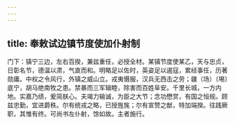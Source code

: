 ```yaml
---
---
---
```

title: 奉敕试边镇节度使加仆射制
---



门下：镇宁三边，左右百揆，兼兹重任，必授全材。某镇节度使某乙，天与忠贞，日彰名节，德温以肃，气直而和。明略足以佐时，英姿足以遏寇，累经事任，历著勋庸。中权之令风行，外镇之威山立。戎夷慑服，汉兵无西击之劳；疆（场）〔埸〕底宁，胡马绝南牧之患。禁暴而三军辑睦，除害而百姓阜安。千里长城，一方内地。实嘉乃绩，爰简朕心。夫竭力输诚，为臣之大节；念功懋赏，有国之恒规。顾兹忠勤，宜进爵秩。尔有统戎之略，已授旌旄；尔有宣赞之猷，特加端揆。往践厥职，其惟有终。可尚书左仆射，馀如故。主者施行。